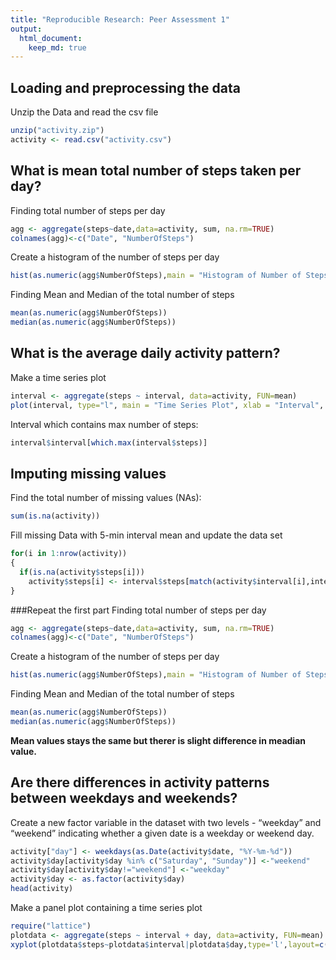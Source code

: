 ---
title: "Reproducible Research: Peer Assessment 1"
output: 
  html_document:
    keep_md: true
---


## Loading and preprocessing the data
Unzip the Data and read the csv file
```{r}
unzip("activity.zip")
activity <- read.csv("activity.csv")
```

## What is mean total number of steps taken per day?
Finding total number of steps per day
```{r}
agg <- aggregate(steps~date,data=activity, sum, na.rm=TRUE)
colnames(agg)<-c("Date", "NumberOfSteps")
```

Create a histogram of the number of steps per day
```{r}
hist(as.numeric(agg$NumberOfSteps),main = "Histogram of Number of Steps per Day", xlab = "Number of Steps per Day")
```

Finding Mean and Median of the total number of steps
```{r}
mean(as.numeric(agg$NumberOfSteps))
median(as.numeric(agg$NumberOfSteps))
```

## What is the average daily activity pattern?
Make a time series plot
```{r}
interval <- aggregate(steps ~ interval, data=activity, FUN=mean)
plot(interval, type="l", main = "Time Series Plot", xlab = "Interval", ylab="Number of steps")
```

Interval which contains max number of steps:
```{r}
interval$interval[which.max(interval$steps)]
```


## Imputing missing values
Find the total number of missing values (NAs):
```{r}
sum(is.na(activity))
```
Fill missing Data with 5-min interval mean and update the data set
```{r}
for(i in 1:nrow(activity))
{
  if(is.na(activity$steps[i])) 
    activity$steps[i] <- interval$steps[match(activity$interval[i],interval$interval)]
}
```
###Repeat the first part
Finding total number of steps per day
```{r}
agg <- aggregate(steps~date,data=activity, sum, na.rm=TRUE)
colnames(agg)<-c("Date", "NumberOfSteps")
```
Create a histogram of the number of steps per day
```{r}
hist(as.numeric(agg$NumberOfSteps),main = "Histogram of Number of Steps per Day", xlab = "Number of Steps per Day")
```

Finding Mean and Median of the total number of steps
```{r}
mean(as.numeric(agg$NumberOfSteps))
median(as.numeric(agg$NumberOfSteps))
```
**Mean values stays the same but therer is slight difference in meadian value.**


## Are there differences in activity patterns between weekdays and weekends?

Create a new factor variable in the dataset with two levels - "weekday" and "weekend" indicating whether a given date is a weekday or weekend day.
```{r}
activity["day"] <- weekdays(as.Date(activity$date, "%Y-%m-%d"))
activity$day[activity$day %in% c("Saturday", "Sunday")] <-"weekend"
activity$day[activity$day!="weekend"] <-"weekday"
activity$day <- as.factor(activity$day)
head(activity)
```

Make a panel plot containing a time series plot 
```{r}
require("lattice")
plotdata <- aggregate(steps ~ interval + day, data=activity, FUN=mean)
xyplot(plotdata$steps~plotdata$interval|plotdata$day,type='l',layout=c(1,2), xlab = "Interval", ylab = "Steps", main="Time Series")


```

